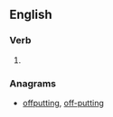 ==English==

===Verb===
{{head|en|present participle}}

# {{present participle of|put off|lang=en|nocat=1}}

===Anagrams===
* [[offputting#English|offputting]], [[off-putting#English|off-putting]]